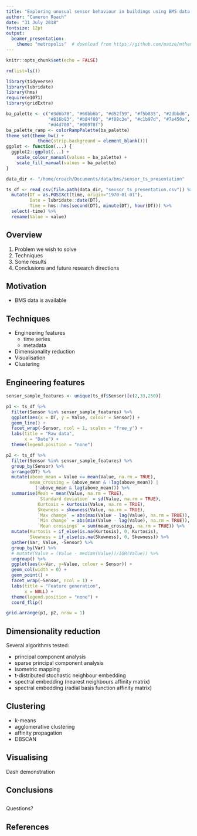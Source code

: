 ```yaml
---
title: "Exploring unusual sensor behaviour in buildings using BMS data and unsupervised learning techniques"
author: "Cameron Roach"
date: "31 July 2018"
fontsize: 12pt
output:
  beamer_presentation:
    theme: "metropolis"  # download from https://github.com/matze/mtheme
---
```


```r
knitr::opts_chunk$set(echo = FALSE)

rm(list=ls())

library(tidyverse)
library(lubridate)
library(hms)
require(e1071)
library(gridExtra)

ba_palette <- c("#3d6b78", "#60bb6b", "#d52f59", "#f5b835", "#2dbbd6",
                "#816b93", "#b84f80", "#f08c3e", "#c1b97d", "#7e450a",
                "#d4d700", "#00978f")
ba_palette_ramp <- colorRampPalette(ba_palette)
theme_set(theme_bw() +
            theme(strip.background = element_blank()))
ggplot <- function(...) {
  ggplot2::ggplot(...) + 
    scale_colour_manual(values = ba_palette) +
    scale_fill_manual(values = ba_palette)
}

data_dir <- "/home/croach/Documents/data/bms/sensor_ts_presentation"

ts_df <- read_csv(file.path(data_dir, "sensor_ts_presentation.csv")) %>% 
  mutate(DT = as.POSIXct(time, origin="1970-01-01"),
         Date = lubridate::date(DT),
         Time = hms::hms(second(DT), minute(DT), hour(DT))) %>% 
  select(-time) %>% 
  rename(Value = value)
```

## Overview

1. Problem we wish to solve
2. Techniques
3. Some results
4. Conclusions and future research directions


## Motivation

* BMS data is available

## Techniques

* Engineering features
  * time series
  * metadata
* Dimensionality reduction
* Visualisation
* Clustering

## Engineering features


```r
sensor_sample_features <- unique(ts_df$Sensor)[c(2,33,250)]

p1 <- ts_df %>%
  filter(Sensor %in% sensor_sample_features) %>% 
  ggplot(aes(x = DT, y = Value, colour = Sensor)) +
  geom_line() + 
  facet_wrap(~Sensor, ncol = 1, scales = "free_y") +
  labs(title = "Raw data",
       x = "Date") +
  theme(legend.position = "none")

p2 <- ts_df %>%
  filter(Sensor %in% sensor_sample_features) %>% 
  group_by(Sensor) %>% 
  arrange(DT) %>% 
  mutate(above_mean = Value >= mean(Value, na.rm = TRUE),
         mean_crossing = (above_mean & !lag(above_mean)) | 
           (!above_mean & lag(above_mean))) %>% 
  summarise(Mean = mean(Value, na.rm = TRUE),
            `Standard deviation` = sd(Value, na.rm = TRUE),
            Kurtosis = kurtosis(Value, na.rm = TRUE),
            Skewness = skewness(Value, na.rm = TRUE),
            `Max change` = abs(max(Value - lag(Value), na.rm = TRUE)),
            `Min change` = abs(min(Value - lag(Value), na.rm = TRUE)),
            `Mean crossings` = sum(mean_crossing, na.rm = TRUE)) %>%
  mutate(Kurtosis = if_else(is.na(Kurtosis), 0, Kurtosis),
         Skewness = if_else(is.na(Skewness), 0, Skewness)) %>% 
  gather(Var, Value, -Sensor) %>% 
  group_by(Var) %>% 
  # mutate(Value = (Value - median(Value))/IQR(Value)) %>% 
  ungroup() %>% 
  ggplot(aes(x=Var, y=Value, colour = Sensor)) +
  geom_col(width = 0) + 
  geom_point() +
  facet_wrap(~Sensor, ncol = 1) +
  labs(title = "Feature generation",
       x = NULL) +
  theme(legend.position = "none") +
  coord_flip()

grid.arrange(p1, p2, nrow = 1)
```




## Dimensionality reduction

Several algorithms tested:

* principal component analysis
* sparse principal component analysis
* isometric mapping
* t-distributed stochastic neighbour embedding
* spectral embedding (nearest neighbours affinity matrix)
* spectral embedding (radial basis function affinity matrix)

## Clustering

* k-means
* agglomerative clustering
* affinity propagation
* DBSCAN


## Visualising

Dash demonstration


## Conclusions


## {.standout}

Questions?

## References {-}

